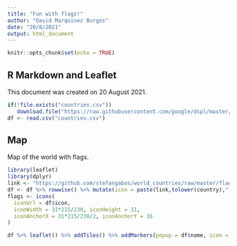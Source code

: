 ```yaml
---
title: "Fun with flags!"
author: "David Marquinez Burgos"
date: "20/8/2021"
output: html_document
---
```


```r
knitr::opts_chunk$set(echo = TRUE)
```

## R Markdown and Leaflet

This document was created on 20 August 2021.

```r
if(!file.exists("countries.csv"))
   download.file("https://raw.githubusercontent.com/google/dspl/master/samples/google/canonical/countries.csv","countries.csv")
df <- read.csv("countries.csv")
```

## Map

Map of the world with flags.

```r
library(leaflet)
library(dplyr)
link <- "https://github.com/stefangabos/world_countries/raw/master/flags/24x24/"
df <- df %>% rowwise() %>% mutate(icon = paste(link,tolower(country),".png",sep = ""))
flags <- icons(
  iconUrl = df$icon,
  iconWidth = 31*215/230, iconHeight = 31,
  iconAnchorX = 31*215/230/2, iconAnchorY = 16
)

df %>% leaflet() %>% addTiles() %>% addMarkers(popup = df$name, icon = flags)

```


